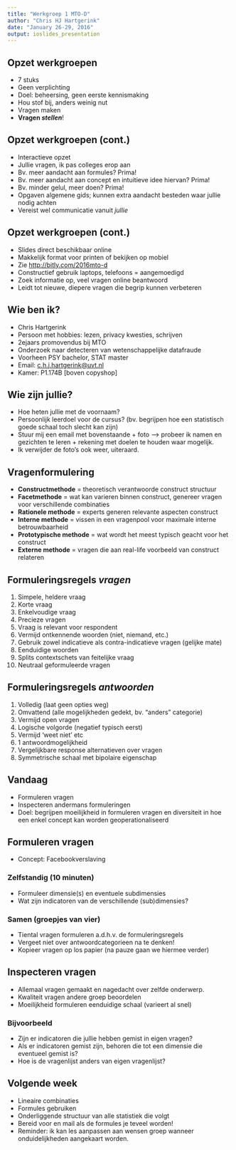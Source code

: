 ```yaml
---
title: "Werkgroep 1 MTO-D"
author: "Chris HJ Hartgerink"
date: "January 26-29, 2016"
output: ioslides_presentation
---
```


## Opzet werkgroepen

- 7 stuks
- Geen verplichting
- Doel: beheersing, geen eerste kennismaking
- Hou stof bij, anders weinig nut
- Vragen maken
- **Vragen *stellen***!

## Opzet werkgroepen (cont.)

- Interactieve opzet
- Jullie vragen, ik pas colleges erop aan
- Bv. meer aandacht aan formules? Prima!
- Bv. meer aandacht aan concept en intuitieve idee hiervan? Prima!
- Bv. minder gelul, meer doen? Prima!
- Opgaven algemene gids; kunnen extra aandacht besteden waar jullie nodig achten
- Vereist wel communicatie vanuit *jullie*

## Opzet werkgroepen (cont.)

- Slides direct beschikbaar online
- Makkelijk format voor printen of bekijken op mobiel
- Zie [http://bitly.com/2016mto-d](http://bitly.com/2016mto-d)
- Constructief gebruik laptops, telefoons = aangemoedigd
- Zoek informatie op, veel vragen online beantwoord
- Leidt tot nieuwe, diepere vragen die begrip kunnen verbeteren

## Wie ben ik?

- Chris Hartgerink
- Persoon met hobbies: lezen, privacy kwesties, schrijven
- 2ejaars promovendus bij MTO
- Onderzoek naar detecteren van wetenschappelijke datafraude
- Voorheen PSY bachelor, STAT master
- Email: [c.h.j.hartgerink@uvt.nl](mailto:c.h.j.hartgerink@uvt.nl)
- Kamer: P1.174B [boven copyshop]

## Wie zijn jullie?

- Hoe heten jullie met de voornaam?
- Persoonlijk leerdoel voor de cursus? (bv. begrijpen hoe een statistisch goede schaal toch slecht kan zijn)
- Stuur mij een email met bovenstaande + foto --> probeer ik namen en gezichten te leren + rekening met doelen te houden waar mogelijk.
- Ik verwijder de foto's ook weer, uiteraard.

## Vragenformulering

- **Constructmethode** = theoretisch verantwoorde construct structuur
- **Facetmethode** = wat kan varieren binnen construct, genereer vragen voor verschillende combinaties
- **Rationele methode** = experts generen relevante aspecten construct
- **Interne methode** = vissen in een vragenpool voor maximale interne betrouwbaarheid
- **Prototypische methode** = wat wordt het meest typisch geacht voor het construct
- **Externe methode** = vragen die aan real-life voorbeeld van construct relateren

## Formuleringsregels *vragen*

1. Simpele, heldere vraag
2. Korte vraag
3. Enkelvoudige vraag
4. Precieze vragen
5. Vraag is relevant voor respondent
6. Vermijd ontkennende woorden (niet, niemand, etc.)
7. Gebruik zowel indicatieve als contra-indicatieve vragen (gelijke mate)
8. Eenduidige woorden
9. Splits contextschets van feitelijke vraag
10. Neutraal geformuleerde vragen

## Formuleringsregels *antwoorden*
1. Volledig (laat geen opties weg)
2. Omvattend (alle mogelijkheden gedekt, bv. "anders" categorie)
3. Vermijd open vragen
4. Logische volgorde (negatief typisch eerst)
5. Vermijd 'weet niet' etc
6. 1 antwoordmogelijkheid
7. Vergelijkbare response alternatieven over vragen
8. Symmetrische schaal met bipolaire eigenschap

## Vandaag

- Formuleren vragen
- Inspecteren andermans formuleringen
- Doel: begrijpen moeilijkheid in formuleren vragen en diversiteit in hoe een enkel concept kan worden geoperationaliseerd

## Formuleren vragen

- Concept: Facebookverslaving

### Zelfstandig (10 minuten)
- Formuleer dimensie(s) en eventuele subdimensies
- Wat zijn indicatoren van de verschillende (sub)dimensies?

### Samen (groepjes van vier)
- Tiental vragen formuleren a.d.h.v. de formuleringsregels
- Vergeet niet over antwoordcategorieen na te denken!
- Kopieer vragen op los papier (na pauze gaan we hiermee verder)

## Inspecteren vragen

- Allemaal vragen gemaakt en nagedacht over zelfde onderwerp.
- Kwaliteit vragen andere groep beoordelen
- Moeilijkheid formuleren eenduidige schaal (varieert al snel)

### Bijvoorbeeld
- Zijn er indicatoren die jullie hebben gemist in eigen vragen?
- Als er indicatoren gemist zijn, behoren die tot een dimensie die eventueel gemist is?
- Hoe is de vragenlijst anders van eigen vragenlijst?

## Volgende week

- Lineaire combinaties
- Formules gebruiken
- Onderliggende structuur van alle statistiek die volgt
- Bereid voor en mail als de formules je teveel worden!
- Reminder: ik kan les aanpassen aan wensen groep wanneer onduidelijkheden aangekaart worden.